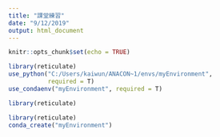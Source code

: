 ```yaml
---
title: "課堂練習"
date: "9/12/2019"
output: html_document
---
```


```r
knitr::opts_chunk$set(echo = TRUE)

library(reticulate)
use_python("C:/Users/kaiwun/ANACON~1/envs/myEnvironment",
           required = T)
use_condaenv("myEnvironment", required = T)
```

```r
library(reticulate)

```

```r
library(reticulate)
conda_create("myEnvironment")
```

